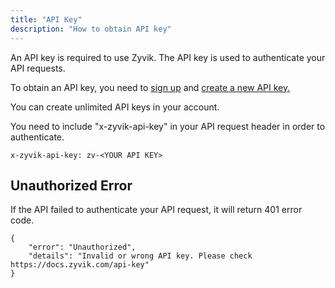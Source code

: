 ```yaml
---
title: "API Key"
description: "How to obtain API key"
---
```


An API key is required to use Zyvik. The API key is used to authenticate your API requests.

To obtain an API key, you need to [sign up](https://dashboard.zyvik.com) and [create a new API key.](https://dashboard.zyvik.com/keys)

You can create unlimited API keys in your account.

You need to include "x-zyvik-api-key" in your API request header in order to authenticate.

```
x-zyvik-api-key: zv-<YOUR API KEY>
```

## Unauthorized Error

If the API failed to authenticate your API request, it will return 401 error code.

```
{
    "error": "Unauthorized",
    "details": "Invalid or wrong API key. Please check https://docs.zyvik.com/api-key"
}
```